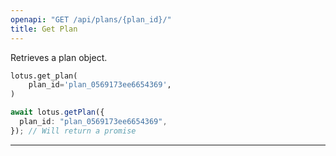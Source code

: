 ```yaml
---
openapi: "GET /api/plans/{plan_id}/"
title: Get Plan
---
```


Retrieves a plan object.

<CodeGroup>

```py Python
lotus.get_plan(
    plan_id='plan_0569173ee6654369',
)
```

```ts Typescript
await lotus.getPlan({
  plan_id: "plan_0569173ee6654369",
}); // Will return a promise
```

</CodeGroup>

---
